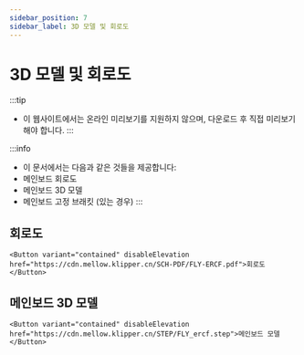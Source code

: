 ```yaml
---
sidebar_position: 7
sidebar_label: 3D 모델 및 회로도
---
```




# 3D 모델 및 회로도


:::tip
* 이 웹사이트에서는 온라인 미리보기를 지원하지 않으며, 다운로드 후 직접 미리보기해야 합니다.
:::

:::info
* 이 문서에서는 다음과 같은 것들을 제공합니다:
* 메인보드 회로도
* 메인보드 3D 모델
* 메인보드 고정 브래킷 (있는 경우)
:::

## 회로도

    <Button variant="contained" disableElevation href="https://cdn.mellow.klipper.cn/SCH-PDF/FLY-ERCF.pdf">회로도</Button>


## 메인보드 3D 모델

    <Button variant="contained" disableElevation href="https://cdn.mellow.klipper.cn/STEP/FLY_ercf.step">메인보드 모델</Button>